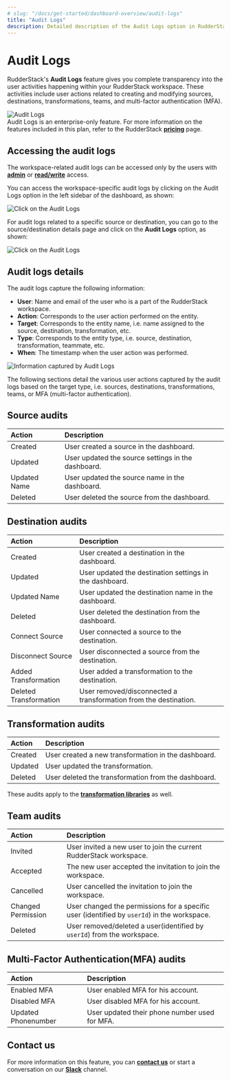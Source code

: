 ```yaml
---
# slug: "/docs/get-started/dashboard-overview/audit-logs"
title: "Audit Logs"
description: Detailed description of the Audit Logs option in RudderStack.
---
```


# Audit Logs

RudderStack's **Audit Logs** feature gives you complete transparency into the user activities happening within your RudderStack workspace. These activities include user actions related to creating and modifying sources, destinations, transformations, teams, and multi-factor authentication (MFA).

<img src="https://user-images.githubusercontent.com/59817155/136943125-d1b59681-4043-436f-a9f1-ad43962ee58e.png" alt="Audit Logs" />

<div class="infoBlock">
Audit Logs is an enterprise-only feature. For more information on the features included in this plan, refer to the RudderStack <a href="https://rudderstack.com/pricing/"><strong>pricing</strong></a> page.
</div>

## Accessing the audit logs

<div class="infoBlock">
The workspace-related audit logs can be accessed only by the users with <a href="https://rudderstack.com/docs/get-started/dashboard-overview/user-management/#admin"><strong>admin</strong></a> or <a href="https://rudderstack.com/docs/get-started/dashboard-overview/user-management/#read-write-user"><strong>read/write</strong></a> access.
</div>

You can access the workspace-specific audit logs by clicking on the Audit Logs option in the left sidebar of the dashboard, as shown:

<img src="https://user-images.githubusercontent.com/59817155/136935651-6463f381-c5a0-4bcb-a123-87b38b932e00.png" alt="Click on the Audit Logs" />

For audit logs related to a specific source or destination, you can go to the source/destination details page and click on the **Audit Logs** option, as shown:

<img src="https://user-images.githubusercontent.com/59817155/136935737-19c3d41d-9b8a-4c99-ae5f-2d8a1bc894d5.png" alt="Click on the Audit Logs" />

## Audit logs details

The audit logs capture the following information:

- **User**: Name and email of the user who is a part of the RudderStack workspace.
- **Action**: Corresponds to the user action performed on the entity.
- **Target**: Corresponds to the entity name, i.e. name assigned to the source, destination, transformation, etc.
- **Type**: Corresponds to the entity type, i.e. source, destination, transformation, teammate, etc.
- **When**: The timestamp when the user action was performed.

<img src="https://user-images.githubusercontent.com/59817155/136936963-94d415bc-b556-4144-9f52-a0d9e2a39f05.png" alt="Information captured by Audit Logs" />

The following sections detail the various user actions captured by the audit logs based on the target type, i.e. sources, destinations, transformations, teams, or MFA (multi-factor authentication).

## Source audits

|**Action**    |**Description**                                    |
|:-------------|:--------------------------------------------------|
| Created      |User created a source in the dashboard.            |
| Updated      |User updated the source settings in the dashboard. |
| Updated Name |User updated the source name in the dashboard.     |
| Deleted      |User deleted the source from the dashboard.        |


## Destination audits

|**Action**              |**Description**                                                          |
|:-----------------------|:------------------------------------------------------------------------|
| Created                | User created a destination in the dashboard.                            |
| Updated                | User updated the destination settings in the dashboard.                 |
| Updated Name           | User updated the destination name in the dashboard.                     |
| Deleted                | User deleted the destination from the dashboard.                        |
| Connect Source         | User connected a source to the destination.                             |
| Disconnect Source      | User disconnected a source from the destination.                        |
| Added Transformation   | User added a transformation to the destination.                         |
| Deleted Transformation | User removed/disconnected a transformation from the destination.        |

## Transformation audits

|**Action**    |**Description**                                     |
|:-------------|:---------------------------------------------------|
| Created      |User created a new transformation in the dashboard. |
| Updated      |User updated the transformation.                    |
| Deleted      |User deleted the transformation from the dashboard. |

<div class="infoBlock"> 
These audits apply to the <a href="https://rudderstack.com/docs/transformations/#libraries"><strong>transformation libraries</strong></a> as well.
</div>

## Team audits

|**Action**          |**Description**                                                                             |
|:-------------------|:-------------------------------------------------------------------------------------------|
| Invited            | User invited a new user to join the current RudderStack workspace.                         |
| Accepted           | The new user accepted the invitation to join the workspace.                                |
| Cancelled          | User cancelled the invitation to join the workspace.                                       |
| Changed Permission | User changed the permissions for a specific user (identified by `userId`) in the workspace.|
| Deleted            | User removed/deleted a user(identified by `userId`) from the workspace.                    |

## Multi-Factor Authentication(MFA) audits

|**Action**           |**Description**                                |
|:--------------------|:----------------------------------------------|
| Enabled MFA         | User enabled MFA for his account.             |
| Disabled MFA        | User disabled MFA for his account.            |
| Updated Phonenumber | User updated their phone number used for MFA. |

## Contact us

For more information on this feature, you can [**contact us**](mailto:%20docs@rudderstack.com) or start a conversation on our [**Slack**](https://rudderstack.com/join-rudderstack-slack-community) channel.
